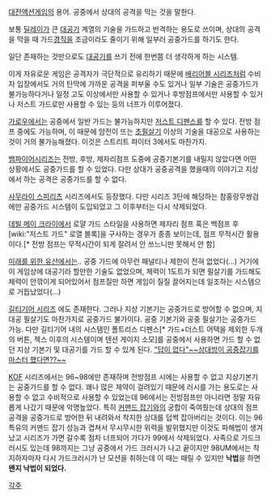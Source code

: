 [[대전액션게임]]의 용어. 공중에서 상대의 공격을 막는 것을 말한다.

보통 [[딜레이]]가 큰 [[대공기]] 계열의 기술을 가드하고 반격하는 용도로 쓰이며, 상대의 공격을 막을 때 가드[[경직]]을 조금이라도 줄이기 위해 일부러 공중가드를 하기도 한다.

일단 존재하는 것만으로도 [[대공기]]를 쓰기 전에 한번쯤 더 생각하게 하는 시스템.

이게 자유로운 게임은 공격자가 극단적으로 유리하기 때문에 [[배리어블 시리즈]]처럼 수비자 입장에서도 거의 탄막에 가까운 공격을 퍼부울 수도 있거나 일부 기술은 공중가드가 불가능하다거나 일정 고도 이상에서만 사용할 수 있거나 후방점프에서만 사용할 수 있거나 저스트 가드로만 사용할 수 있는 등의 너프가 이루어졌다.

[[가로우]]에서는 공중에서 일반 가드는 불가능하지만 [[저스트 디펜스]]를 할 수 있다. 전방 점프 중에도 가능하며, 이 때문에 암전이 뜨는 [[초필살기]] 이상의 기술을 대공으로 사용하는 것이 거의 불가능해졌다. 이것은 스트리트 파이터 3에서도 마찬가지.

[[뱀파이어]]시리즈는 전방, 후방, 제자리점프 도중에 공중기본기를 내밀지 않았다면 어떤 상황에서도 공중가드를 할 수 있었다. 다만 상대가 공중공격을 했을때의 이야기고 지상에서 하는 공격은 공중가드를 할 수 없다.

[[사무라이 스피리츠]] 시리즈에서도 등장했다. 다만 시리즈 3탄에 해당하는 참홍랑무쌍검에만 공중가드 시스템이 도입되었고 그 이후부터는 다시 삭제되었다.

[[데빌 메이 크라이]]에서 로얄 가드 스타일을 사용하면 제자리 점프 혹은 백점프 후 [wiki:"저스트 가드" 로열 블록]을 구사하는 경우가 종종 보이는데, 점프 무적시간 활용이다.[* 전방 점프는 무적시간이 되게 잘려서 안 쓰느니만 못해서 안 함]

[[미래를 위한 유산]]에서는.. 공중 가드에 아무런 패널티나 제한이 전혀 없었다(...) 거기에 이 게임상에 대공기라 할만한 기술도 없었으며, 체력이 1도트가 되면 필살기를 가드해도 체력이 안깎이게 되어있어서 점프질만 하면 게임이 질질 끌어지는데 일조하는 시스템으로 거듭났었다(...) 

[[길티기어 시리즈]] 에도 존재한다. 그러나 지상 기본기는 공중가드로 방어할 수 없으며, 지대공 필살기도 마찬가지로 공중가드 불가이다. 공중 기본기와 공중 필살기는 공중가드 가능. 다만 길티기어 내의 시스템인 폴트리스 디펜스[* 가드+더스트 어택을 제외한 두개의 버튼, 젝스 이후의 시스템이며 텐션 게이지 소모]를 공중에서 사용하면 가드 할 수 없던 지상 기본기 및 대공기를 가드 할 수 있게 된다. [["답이 없다"~~상대방이 공중잡기를 마스터 했다면??~~]]

[[KOF]] 시리즈에서는 96~98에만 존재하며 전방점프 시에는 사용할 수 없고 지상기본기는 공중가드를 할 수 없다.  꽤나 많은 제약이 걸려있기 때문에 러시를 가는 용도로는 사용할 수 없고 수비적으로 사용할 수 있었는데 96에서는 전방점프만 아니라면 정말 자유롭게 나갔기 때문에 악명높았다. 특히 [[커맨드 잡기]]와의 궁합이 죽여줬는데 상대의 점프공격을 공중가드로 방어한 뒤 내려와서 착지한 상대를 덥썩 잡아버리는 것이다. 이는 96특유의 커맨드 잡기 성능과 겹쳐서 무시무시한 위력을 발위했지만 이것도 파해법이 생겨났고 시리즈가 가면 갈수록 점차 너프되어 가다가 99에서 삭제되었다. 사족으로 가드크러시도 있는데 98까지는 그냥 공중에서 가드 크러시가 나고 끝이지만 98UM에서는 착지하자마자 다시 가드크러시가 난 모션을 취하는데 이 때는 때릴 수 있지만 '''낙법'''을 하면 '''왠지 낙법이 되었다.'''


[[각주]]
